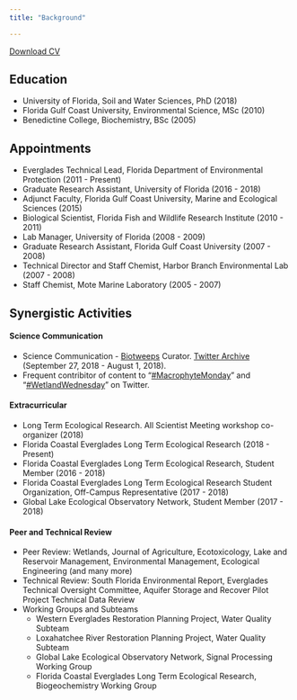 ```yaml
---
title: "Background"

---
```


<a href="files/julian-cv-pd.html#" class="download" title="Download CV as PDF">Download CV</a>			

## Education

* University of Florida, Soil and Water Sciences, PhD (2018)
* Florida Gulf Coast University, Environmental Science, MSc (2010)
* Benedictine College, Biochemistry, BSc (2005) 

## Appointments
* Everglades Technical Lead, Florida Department of Environmental Protection (2011 - Present)
* Graduate Research Assistant, University of Florida (2016 - 2018)
* Adjunct Faculty, Florida Gulf Coast University, Marine and Ecological Sciences (2015)
* Biological Scientist, Florida Fish and Wildlife Research Institute (2010 - 2011)
* Lab Manager, University of Florida (2008 - 2009)
* Graduate Research Assistant, Florida Gulf Coast University (2007 - 2008)
* Technical Director and Staff Chemist, Harbor Branch Environmental Lab (2007 - 2008)
* Staff Chemist, Mote Marine Laboratory (2005 - 2007)

## Synergistic Activities

#### Science Communication 
* Science Communication - [Biotweeps](https://biotweep.wordpress.com/){target="_blank"} Curator. [Twitter Archive](https://t.co/QPPpk3II0G){target="_blank"}  (September 27, 2018 - August 1, 2018).
* Frequent contribitor of content to "[#MacrophyteMonday](https://twitter.com/search?l=&q=%23MacrophyteMonday%20%20%20from%3Aswampthingpaul&src=typd){target="_blank"}" and "[#WetlandWednesday](https://twitter.com/search?q=%23WetlandWednesday%20%20from%3Aswampthingpaul&src=typd){target="_blank"}" on Twitter. 

#### Extracurricular 
* Long Term Ecological Research. All Scientist Meeting workshop co-organizer (2018)
* Florida Coastal Everglades Long Term Ecological Research (2018 - Present)
* Florida Coastal Everglades Long Term Ecological Research, Student Member (2016 - 2018)
* Florida Coastal Everglades Long Term Ecological Research Student Organization, Off-Campus Representative (2017 - 2018)
* Global Lake Ecological Observatory Network, Student Member (2017 - 2018)

#### Peer and Technical Review
* Peer Review: Wetlands, Journal of Agriculture, Ecotoxicology, Lake and Reservoir Management, Environmental Management, Ecological Engineering (and many more)
* Technical Review: South Florida Environmental Report, Everglades Technical Oversight Committee, Aquifer Storage and Recover Pilot Project Technical Data Review
* Working Groups and Subteams
  + Western Everglades Restoration Planning Project, Water Quality Subteam
  + Loxahatchee River Restoration Planning Project, Water Quality Subteam
  + Global Lake Ecological Observatory Network, Signal Processing Working Group
  + Florida Coastal Everglades Long Term Ecological Research, Biogeochemistry Working Group 